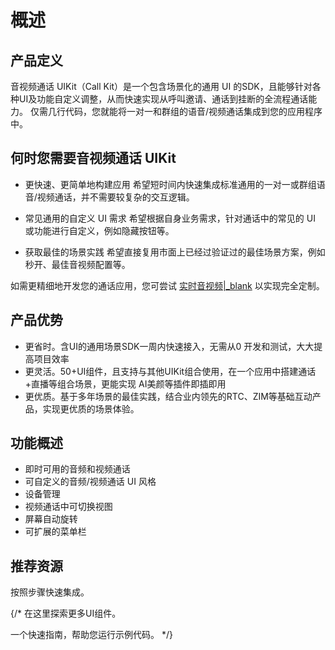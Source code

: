 # 概述

## 产品定义

音视频通话 UIKit（Call Kit）是一个包含场景化的通用 UI 的SDK，且能够针对各种UI及功能自定义调整，从而快速实现从呼叫邀请、通话到挂断的全流程通话能力。
仅需几行代码，您就能将一对一和群组的语音/视频通话集成到您的应用程序中。

## 何时您需要音视频通话 UIKit

- 更快速、更简单地构建应用
希望短时间内快速集成标准通用的一对一或群组语音/视频通话，并不需要较复杂的交互逻辑。

- 常见通用的自定义 UI 需求
希望根据自身业务需求，针对通话中的常见的 UI 或功能进行自定义，例如隐藏按钮等。

- 获取最佳的场景实践
希望直接复用市面上已经过验证过的最佳场景方案，例如秒开、最佳音视频配置等。

如需更精细地开发您的通话应用，您可尝试 [实时音视频\|_blank](https://doc-zh.zego.im/article/overview?key=ExpressVideoSDK&platform=android&language=Java) 以实现完全定制。

## 产品优势
- 更省时。含UI的通用场景SDK一周内快速接入，无需从0 开发和测试，大大提高项目效率
- 更灵活。50+UI组件，且支持与其他UIKit组合使用，在一个应用中搭建通话+直播等组合场景，更能实现 AI美颜等插件即插即用
- 更优质。基于多年场景的最佳实践，结合业内领先的RTC、ZIM等基础互动产品，实现更优质的场景体验。

## 功能概述

- 即时可用的音频和视频通话
- 可自定义的音频/视频通话 UI 风格
- 设备管理
- 视频通话中可切换视图
- 屏幕自动旋转
- 可扩展的菜单栏

## 推荐资源

<CardGroup cols={2}>
  
  <Card title="快速开始" href="./02-Quick start.mdx">
    按照步骤快速集成。
  </Card>

  {/* <Card title="组件概述" href="./03-UI components/01-Overview.mdx">
    在这里探索更多UI组件。
  </Card>

  <Card title="运行示例代码" href="https://github.com/ZEGOCLOUD/zego_inapp_chat_uikit_example_android" target="_blank">
    一个快速指南，帮助您运行示例代码。
  </Card> */}

</CardGroup>
